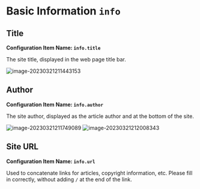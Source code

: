 # Basic Information `info`

## Title

**Configuration Item Name: `info.title`**

The site title, displayed in the web page title bar.

![image-20230321211443153](https://evan.beee.top/img/2023/03/21/5581ab5daa266c984726b53b2b65c18d.png)

## Author

**Configuration Item Name: `info.author`**

The site author, displayed as the article author and at the bottom of the site.

![image-20230321211749089](https://evan.beee.top/img/2023/03/21/23756538a05d965d3de3d9fdf1a1f547.png)
![image-20230321212008343](https://evan.beee.top/img/2023/03/21/179d335fbf45c88b32b62c30b2a8830c.png)

## Site URL

**Configuration Item Name: `info.url`**

Used to concatenate links for articles, copyright information, etc. Please fill in correctly, without adding `/` at the end of the link.

